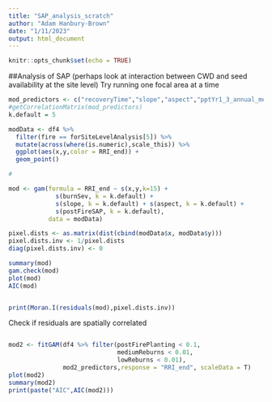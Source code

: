 ```yaml
---
title: "SAP_analysis_scratch"
author: "Adam Hanbury-Brown"
date: "1/11/2023"
output: html_document
---
```


```r
knitr::opts_chunk$set(echo = TRUE)
```



##Analysis of SAP (perhaps look at interaction between CWD and seed availability at the site level)
Try running one focal area at a time
```r
mod_predictors <- c("recoveryTime","slope","aspect","pptYr1_3_annual_mean","burnSev","postFireSAP")
#getCorrelationMatrix(mod_predictors)
k.default = 5

modData <- df4 %>%
  filter(fire == forSiteLevelAnalysis[5]) %>%
  mutate(across(where(is.numeric),scale_this)) %>%
  ggplot(aes(x,y,color = RRI_end)) +
  geom_point()

#

mod <- gam(formula = RRI_end ~ s(x,y,k=15) +
             s(burnSev, k = k.default) +
             s(slope, k = k.default) + s(aspect, k = k.default) + 
             s(postFireSAP, k = k.default),
           data = modData)

pixel.dists <- as.matrix(dist(cbind(modData$x, modData$y)))
pixel.dists.inv <- 1/pixel.dists
diag(pixel.dists.inv) <- 0

summary(mod)
gam.check(mod)
plot(mod)
AIC(mod)


print(Moran.I(residuals(mod),pixel.dists.inv))
```


Check if residuals are spatially correlated
```r

```






```r
mod2 <- fitGAM(df4 %>% filter(postFirePlanting < 0.1,
                              mediumReburns < 0.01,
                              lowReburns < 0.01),
               mod2_predictors,response = "RRI_end", scaleData = T)
plot(mod2)
summary(mod2)
print(paste("AIC",AIC(mod2)))
```

